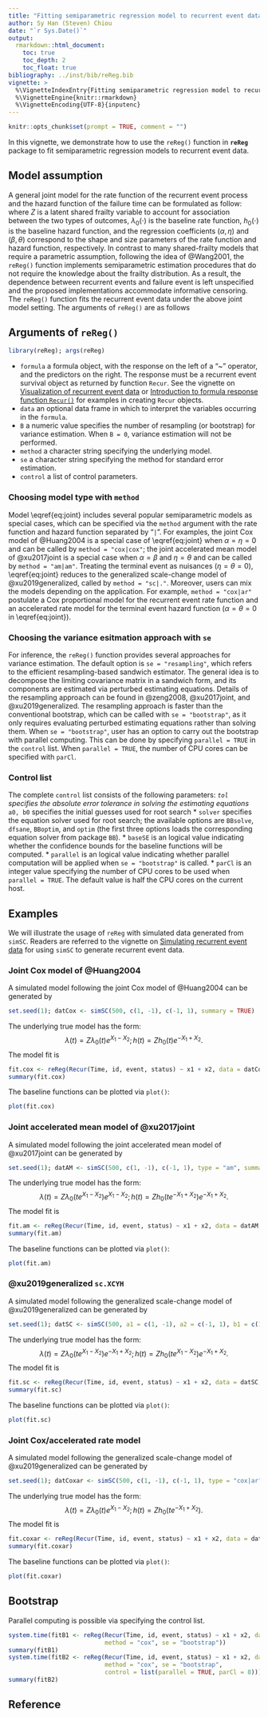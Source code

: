 ```yaml
---
title: "Fitting semiparametric regression model to recurrent event data"
author: Sy Han (Steven) Chiou
date: "`r Sys.Date()`"
output:
  rmarkdown::html_document:
    toc: true
    toc_depth: 2
    toc_float: true
bibliography: ../inst/bib/reReg.bib
vignette: >
  %\VignetteIndexEntry{Fitting semiparametric regression model to recurrent event data}
  %\VignetteEngine{knitr::rmarkdown}
  %\VignetteEncoding{UTF-8}{inputenc}
---
```


<script type="text/x-mathjax-config">
MathJax.Hub.Config({
  TeX: { equationNumbers: { autoNumber: "AMS" } }
});
</script>

```r
knitr::opts_chunk$set(prompt = TRUE, comment = "")
```	

In this vignette, we demonstrate how to use the `reReg()` function in __`reReg`__ package
to fit semiparametric regression models to recurrent event data.

## Model assumption
A general joint model for the rate function of the recurrent event process and
the hazard function of the failure time can be formulated as follow: 
\begin{equation}
\lambda(t) = Z \lambda_0(te^{X^\top\alpha})e^{X^\top\beta};
h(t) = Z h_0(te^{X^\top\eta})e^{X^\top\theta},
\label{eq:joint}
\end{equation}
where $Z$ is a latent shared frailty variable to account for association between the two types of
outcomes, $\lambda_0(\cdot)$ is the baseline rate function,
$h_0(\cdot)$ is the baseline hazard function, and the regression coefficients
$(\alpha, \eta)$ and $(\beta, \theta)$ correspond to the shape and size parameters 
of the rate function and hazard function, respectively.
In contrast to many shared-frailty models that require a parametric assumption,
<!--so that the likelihood method can be used to estimate the joint model,-->
following the idea of @Wang2001,
the `reReg()` function implements semiparametric estimation procedures that do not require the
knowledge about the frailty distribution.
As a result, the dependence between recurrent events and failure event is left unspecified
and the proposed implementations accommodate informative censoring.
The `reReg()` function fits the recurrent event data under the above joint model setting. 
The arguments of `reReg()` are as follows

## Arguments of `reReg()`
```r
library(reReg); args(reReg)
```

* `formula` a formula object, with the response on the left of a "~" operator, and the predictors on the right. 
The response must be a recurrent event survival object as returned by function `Recur`. 
See the vignette on [Visualization of recurrent event data](https://www.sychiou.com/reReg/articles/reReg-plots.html) or 
[Introduction to formula response function `Recur()`](https://wenjie-stat.me/reda/articles/reda-recur) for examples in creating `Recur` objects.
* `data` an optional data frame in which to interpret the variables occurring in the `formula`.
* `B` a numeric value specifies the number of resampling (or bootstrap) for variance estimation. 
When `B = 0`, variance estimation will not be performed.
* `method` a character string specifying the underlying model.
* `se` a character string specifying the method for standard error estimation. 
* `control` a list of control parameters.

### Choosing model type with `method`
Model \\eqref{eq:joint} includes several popular semiparametric models as special cases,
which can be specified via the `method` argument with the 
rate function and hazard function separated by "`|`".
For examples, the joint Cox model of @Huang2004 is a special case of
\\eqref{eq:joint} when $\alpha = \eta = 0$ and can be called by `method = "cox|cox"`;
the joint accelerated mean model of @xu2017joint is a special case when
$\alpha = \beta$ and $\eta = \theta$ and can be called by `method = "am|am"`.
<!--Another option is `ar` for the accerlated rate model ($\beta = \theta = 0$).-->
<!--When the primary interest is in the covariate effects on the risk of recurrent events and -->
Treating the terminal event as nuisances ($\eta = \theta = 0$),
\\eqref{eq:joint} reduces to the generalized scale-change model of
@xu2019generalized, called by `method = "sc|."`.
Moreover, users can mix the models depending on the application.
For example, `method = "cox|ar"` postulate a Cox proportional model for the recurrent event rate
function and an accelerated rate model for the terminal event hazard function
($\alpha = \theta = 0$ in \\eqref{eq:joint}). 

### Choosing the variance esitmation approach with `se`
For inference, the `reReg()` function provides several approaches for variance estimation.
The default option is `se = "resampling"`, which refers to the efficient resampling-based 
sandwich estimator.
The general idea is to decompose the limiting covariance matrix in a sandwich form, 
and its components are estimated via perturbed estimating equations.
Details of the resampling approach can be found in @zeng2008, @xu2017joint, and @xu2019generalized.
The resampling approach is faster than the conventional bootstrap, 
which can be called with `se = "bootstrap"`, 
as it only requires evaluating perturbed estimating equations rather than solving them.
When `se = "bootstrap"`, user has an option to carry out the bootstrap with parallel computing.
This can be done by specifying `parallel = TRUE` in the `control` list. 
When `parallel = TRUE`, the number of CPU cores can be specified with `parCl`.

### Control list

The complete `control` list consists of the following parameters:
  *`tol` specifies the absolute error tolerance in solving the estimating equations
  * `a0, b0` specifies the initial guesses used for root search
  * `solver` specifies the equation solver used for root search; 
  the available options are `BBsolve`, `dfsane`, `BBoptim`, and `optim` (the first three options loads the corresponding equation solver from package `BB`).
  * `baseSE` is an logical value indicating whether the confidence bounds for the baseline functions will be computed.
  * `parallel` is an logical value indicating whether parallel computation will be applied when `se = "bootstrap"` is called.
  * `parCl` is an integer value specifying the number of CPU cores to be used when `parallel = TRUE`.
  The default value is half the CPU cores on the current host.


## Examples
We will illustrate the usage of `reReg` with simulated data generated from `simSC`. 
Readers are referred to the vignette on [Simulating recurrent event data](https://www.sychiou.com/reReg/articles/reReg-sims.html)
for using `simSC` to generate recurrent event data.

### Joint Cox model of @Huang2004
A simulated model following the joint Cox model of @Huang2004 can be generated by
```R
set.seed(1); datCox <- simSC(500, c(1, -1), c(-1, 1), summary = TRUE)
```
The underlying true model has the form:
$$\lambda(t) = Z \lambda_0(t)e^{X_1 - X_2};
h(t) = Z h_0(t)e^{-X_1 + X_2}.$$
The model fit is
```R
fit.cox <- reReg(Recur(Time, id, event, status) ~ x1 + x2, data = datCox)
summary(fit.cox)
```
The baseline functions can be plotted via `plot()`: 
```R
plot(fit.cox)
```

### Joint accelerated mean model of @xu2017joint
A simulated model following the joint accelerated mean model of @xu2017joint can be generated by
```R
set.seed(1); datAM <- simSC(500, c(1, -1), c(-1, 1), type = "am", summary = TRUE)
```
The underlying true model has the form:
$$\lambda(t) = Z \lambda_0(te^{X_1 - X_2})e^{X_1 - X_2};
h(t) = Z h_0(te^{-X_1 + X_2})e^{-X_1 + X_2}.$$
The model fit is
```R
fit.am <- reReg(Recur(Time, id, event, status) ~ x1 + x2, data = datAM, method = "am")
summary(fit.am)
```
The baseline functions can be plotted via `plot()`: 
```R
plot(fit.am)
```

### @xu2019generalized `sc.XCYH` 
A simulated model following the generalized scale-change model of @xu2019generalized can be generated by
```R
set.seed(1); datSC <- simSC(500, a1 = c(1, -1), a2 = c(-1, 1), b1 = c(1, -1), b2 = c(-1, 1), type = "sc", summary = TRUE)
```
The underlying true model has the form:
$$\lambda(t) = Z \lambda_0(te^{X_1 - X_2})e^{-X_1 + X_2};
h(t) = Z h_0(te^{X_1 - X_2})e^{-X_1 + X_2}.$$
The model fit is
```R
fit.sc <- reReg(Recur(Time, id, event, status) ~ x1 + x2, data = datSC, method = "sc")
summary(fit.sc)
```
The baseline functions can be plotted via `plot()`: 
```R
plot(fit.sc)
```

### Joint Cox/accelerated rate model
A simulated model following the generalized scale-change model of @xu2019generalized can be generated by
```R
set.seed(1); datCoxar <- simSC(500, c(1, -1), c(-1, 1), type = "cox|ar", summary = TRUE)
```
The underlying true model has the form:
$$\lambda(t) = Z \lambda_0(t)e^{X_1 - X_2};
h(t) = Z h_0(te^{-X_1 + X_2}).$$
The model fit is
```R
fit.coxar <- reReg(Recur(Time, id, event, status) ~ x1 + x2, data = datCoxar, method = "cox|ar")
summary(fit.coxar)
```
The baseline functions can be plotted via `plot()`: 
```R
plot(fit.coxar)
```

## Bootstrap
Parallel computing is possible via specifying the control list.
```r
system.time(fitB1 <- reReg(Recur(Time, id, event, status) ~ x1 + x2, data = datCox, 
                           method = "cox", se = "bootstrap"))
summary(fitB1)
system.time(fitB2 <- reReg(Recur(Time, id, event, status) ~ x1 + x2, data = datCox, 
                           method = "cox", se = "bootstrap", 
                           control = list(parallel = TRUE, parCl = 8)))
summary(fitB2)
```


## Reference